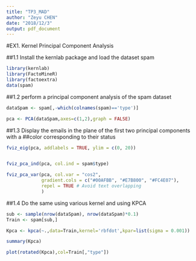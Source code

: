```yaml
---
title: "TP3_MAD"
author: "Zeyu CHEN"
date: "2018/12/3"
output: pdf_document
---
```


#EX1. Kernel Principal Component Analysis


##1.1 Install the kernlab package and load the dataset spam
```r
library(kernlab)
library(FactoMineR)
library(factoextra)
data(spam)
```

##1.2 perform a principal component analysis of the spam dataset
```r
dataSpam <- spam[,-which(colnames(spam)=='type')]

pca <- PCA(dataSpam,axes=c(1,2),graph = FALSE)
```

##1.3 Display the emails in the plane of the first two principal components with a 
##color corresponding to their status
```r
fviz_eig(pca, addlabels = TRUE, ylim = c(0, 20))


fviz_pca_ind(pca, col.ind = spam$type)

fviz_pca_var(pca, col.var = "cos2",
             gradient.cols = c("#00AFBB", "#E7B800", "#FC4E07"), 
             repel = TRUE # Avoid text overlapping 
             )

```

##1.4 Do the same using various kernel and using KPCA
```r

sub <- sample(nrow(dataSpam), nrow(dataSpam)*0.1)
Train <- spam[sub,]

Kpca <- kpca(~.,data=Train,kernel='rbfdot',kpar=list(sigma = 0.001))

summary(Kpca)

plot(rotated(Kpca),col=Train[,"type"])
```
